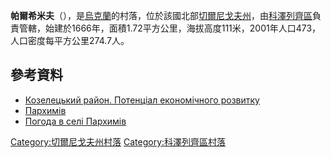 {{coord|51|0|27|N|30|59|7|E|scale:100000|display=itle}}

'''帕爾希米夫'''（{{lang-uk|Пархимів}}），是[[烏克蘭|烏克蘭]]的村落，位於該國北部[[切爾尼戈夫州|切爾尼戈夫州]]，由[[科澤列齊區|科澤列齊區]]負責管轄，始建於1666年，面積1.72平方公里，海拔高度111米，2001年人口473，人口密度每平方公里274.7人。

==參考資料==
*[http://cg.gov.ua/web_docs/1/2014/03/docs/KOZELETS.PDF Козелецький район. Потенціал економічного розвитку] {{Wayback|url=http://cg.gov.ua/web_docs/1/2014/03/docs/KOZELETS.PDF |date=20151222113731 }}
*[http://w1.c1.rada.gov.ua/pls/z7502/A005?rdat1=22.03.2014&rf7571=40145 Пархимів]{{dead link|date=2018年2月 |bot=InternetArchiveBot |fix-attempted=yes }}
*[http://weather.in.ua/ua/chernigovskaja/19648 Погода в селі Пархимів] {{Wayback|url=http://weather.in.ua/ua/chernigovskaja/19648 |date=20141129065002 }}

[[Category:切爾尼戈夫州村落|Category:切爾尼戈夫州村落]]
[[Category:科澤列齊區村落|Category:科澤列齊區村落]]


{{Chernihiv-geo-stub}}